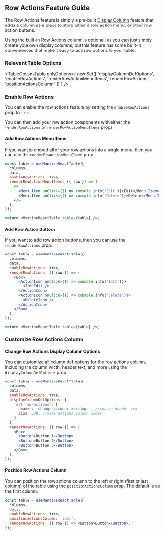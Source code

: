 
<Head>
  <title>Row Actions Feature Guide - Mantine React Table Open Docs</title>
  <meta
    name="description"
    content="How to add row action buttons to each row in Mantine React Table"
  />
</Head>

## Row Actions Feature Guide

The Row Actions feature is simply a pre-built [Display Column](/docs/guides/display-columns) feature that adds a column as a place to store either a row action menu, or other row action buttons.

Using the built-in Row Actions column is optional, as you can just simply create your own display columns, but this feature has some built-in conveniences that make it easy to add row actions to your table.

### Relevant Table Options

<TableOptionsTable
  onlyOptions={
    new Set([
      'displayColumnDefOptions',
      'enableRowActions',
      'renderRowActionMenuItems',
      'renderRowActions',
      'positionActionsColumn',
    ])
  }
/>

### Enable Row Actions

You can enable the row actions feature by setting the `enableRowActions` prop to `true`.

You can then add your row action components with either the `renderRowActions` or `renderRowActionMenuItems` props.

#### Add Row Actions Menu Items

If you want to embed all of your row actions into a single menu, then you can use the `renderRowActionMenuItems` prop.

```jsx
const table = useMantineReactTable({
  columns,
  data,
  enableRowActions: true,
  renderRowActionMenuItems: ({ row }) => (
    <>
      <Menu.Item onClick={() => console.info('Edit')}>Edit</Menu.Item>
      <Menu.Item onClick={() => console.info('Delete')}>Delete</Menu.Item>
    </>
  ),
});

return <MantineReactTable table={table} />;
```

<MenuItemsExample />

#### Add Row Action Buttons

If you want to add row action buttons, then you can use the `renderRowActions` prop.

```jsx
const table = useMantineReactTable({
  columns,
  data,
  enableRowActions: true,
  renderRowActions: ({ row }) => (
    <Box>
      <ActionIcon onClick={() => console.info('Edit')}>
        <IconEdit />
      </ActionIcon>
      <ActionIcon onClick={() => console.info('Delete')}>
        <DeleteIcon />
      </ActionIcon>
    </Box>
  ),
});

return <MantineReactTable table={table} />;
```

<ButtonsExample />

### Customize Row Actions Column

#### Change Row Actions Display Column Options

You can customize all column def options for the row actions column, including the column width, header text, and more using the `displayColumnDefOptions` prop.

```jsx
const table = useMantineReactTable({
  columns,
  data,
  enableRowActions: true,
  displayColumnDefOptions: {
    'mrt-row-actions': {
      header: 'Change Account Settings', //change header text
      size: 300, //make actions column wider
    },
  },
  renderRowActions: ({ row }) => (
    <Box>
      <Button>Button 1</Button>
      <Button>Button 2</Button>
      <Button>Button 3</Button>
    </Box>
  ),
});
```

#### Position Row Actions Column

You can position the row actions column to the left or right (first or last column) of the table using the `positionActionsColumn` prop. The default is as the first column.

```jsx
const table = useMantineReactTable({
  columns,
  data,
  enableRowActions: true,
  positionActionsColumn: 'last',
  renderRowActions: ({ row }) => <Button>Button</Button>,
});
```

